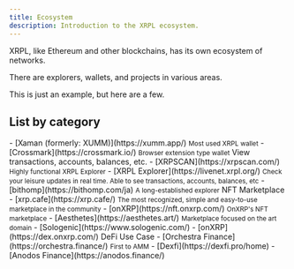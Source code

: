 ```yaml
---
title: Ecosystem
description: Introduction to the XRPL ecosystem.
--- 
```



XRPL, like Ethereum and other blockchains, has its own ecosystem of networks.

There are explorers, wallets, and projects in various areas.

This is just an example, but here are a few.

## List by category

<CardGrid stagger>
  <Card title='wallet' icon='seti:shell'>
    - [Xaman (formerly: XUMM)](https://xumm.app/)  
    <small>Most used XRPL wallet</small>
    - [Crossmark](https://crossmark.io/)  
    <small>Browser extension type wallet</small>
  <Card>
  <Card title='Explorer' icon='document'>
  View transactions, accounts, balances, etc.
    - [XRPSCAN](https://xrpscan.com/)  
    <small>Highly functional XRPL Explorer</small>
    - [XRPL Explorer](https://livenet.xrpl.org/)  
    <small>Check your leisure updates in real time.
    Able to see transactions, accounts, balances, etc</small>
    - [bithomp](https://bithomp.com/ja)  
    <small>A long-established explorer</small>
  </Card>
  <Card title='NFT' icon='setting'>
    NFT Marketplace
    - [xrp.cafe](https://xrp.cafe/)  
    <small>The most recognized, simple and easy-to-use marketplace in the community</small>
    - [onXRP](https://nft.onxrp.com/)  
    <small>OnXRP's NFT marketplace</small>
    - [Aesthetes](https://aesthetes.art/) 
    <small>Marketplace focused on the art domain</small>
  </Card>
  <Card title='DEX' icon='open-book'>
    - [Sologenic](https://www.sologenic.com/)
    - [onXRP](https://dex.onxrp.com/)
  </Card>
  <Card title='DeFi' icon='seti:shell'>
    DeFi Use Case
    - [Orchestra Finance](https://orchestra.finance/)  
    <small>First to AMM</small>
    - [Dexfi](https://dexfi.pro/home)
    - [Anodos Finance](https://anodos.finance/)
  </Card>
</CardGrid>
